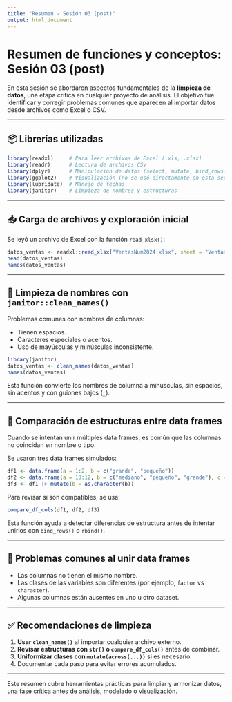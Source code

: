 ```yaml
---
title: "Resumen - Sesión 03 (post)"
output: html_document
---
```


# Resumen de funciones y conceptos: Sesión 03 (post)

En esta sesión se abordaron aspectos fundamentales de la **limpieza de datos**, una etapa crítica en cualquier proyecto de análisis. El objetivo fue identificar y corregir problemas comunes que aparecen al importar datos desde archivos como Excel o CSV.

---

## 📦 Librerías utilizadas

```r
library(readxl)     # Para leer archivos de Excel (.xls, .xlsx)
library(readr)      # Lectura de archivos CSV
library(dplyr)      # Manipulación de datos (select, mutate, bind_rows)
library(ggplot2)    # Visualización (no se usó directamente en esta sesión)
library(lubridate)  # Manejo de fechas
library(janitor)    # Limpieza de nombres y estructuras
```

---

## 📥 Carga de archivos y exploración inicial

Se leyó un archivo de Excel con la función `read_xlsx()`:

```r
datos_ventas <- readxl::read_xlsx("VentasNum2024.xlsx", sheet = "Ventas")
head(datos_ventas)
names(datos_ventas)
```

---

## 🧹 Limpieza de nombres con `janitor::clean_names()`

Problemas comunes con nombres de columnas:

- Tienen espacios.
- Caracteres especiales o acentos.
- Uso de mayúsculas y minúsculas inconsistente.

```r
library(janitor)
datos_ventas <- clean_names(datos_ventas)
names(datos_ventas)
```

Esta función convierte los nombres de columna a minúsculas, sin espacios, sin acentos y con guiones bajos (`_`).

---

## 🧪 Comparación de estructuras entre data frames

Cuando se intentan unir múltiples data frames, es común que las columnas no coincidan en nombre o tipo.

Se usaron tres data frames simulados:

```r
df1 <- data.frame(a = 1:2, b = c("grande", "pequeño"))
df2 <- data.frame(a = 10:12, b = c("mediano", "pequeño", "grande"), c = 0, stringsAsFactors = TRUE)
df3 <- df1 |> mutate(b = as.character(b))
```

Para revisar si son compatibles, se usa:

```r
compare_df_cols(df1, df2, df3)
```

Esta función ayuda a detectar diferencias de estructura antes de intentar unirlos con `bind_rows()` o `rbind()`.

---

## 🧩 Problemas comunes al unir data frames

- Las columnas no tienen el mismo nombre.
- Las clases de las variables son diferentes (por ejemplo, `factor` vs `character`).
- Algunas columnas están ausentes en uno u otro dataset.

---

## ✅ Recomendaciones de limpieza

1. **Usar `clean_names()`** al importar cualquier archivo externo.
2. **Revisar estructuras con `str()` o `compare_df_cols()`** antes de combinar.
3. **Uniformizar clases con `mutate(across(...))`** si es necesario.
4. Documentar cada paso para evitar errores acumulados.

---

Este resumen cubre herramientas prácticas para limpiar y armonizar datos, una fase crítica antes de análisis, modelado o visualización.
